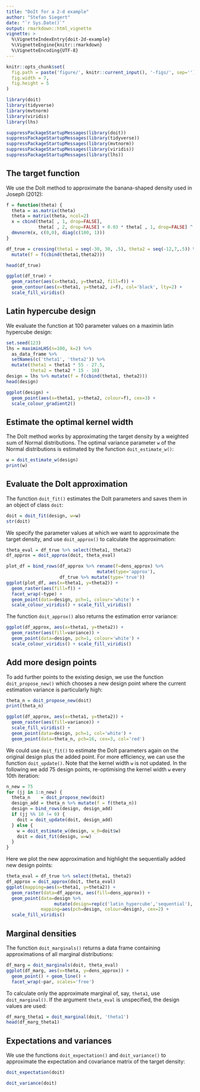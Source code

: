 ```yaml
---
title: "DoIt for a 2-d example"
author: "Stefan Siegert"
date: "`r Sys.Date()`"
output: rmarkdown::html_vignette
vignette: >
  %\VignetteIndexEntry{doit-2d-example}
  %\VignetteEngine{knitr::rmarkdown}
  %\VignetteEncoding{UTF-8}
---
```



```r
knitr::opts_chunk$set(
  fig.path = paste('figure/', knitr::current_input(), '-figs/', sep=''),
  fig.width = 7,
  fig.height = 5
)
```


```r
library(doit)
library(tidyverse)
library(mvtnorm)
library(viridis)
library(lhs)
```
```r
suppressPackageStartupMessages(library(doit))
suppressPackageStartupMessages(library(tidyverse))
suppressPackageStartupMessages(library(mvtnorm))
suppressPackageStartupMessages(library(viridis))
suppressPackageStartupMessages(library(lhs))
```


## The target function


We use the DoIt method to approximate the banana-shaped density used in Joseph
(2012):

```r
f = function(theta) {
  theta = as.matrix(theta)
  theta = matrix(theta, ncol=2) 
  x = cbind(theta[ , 1, drop=FALSE], 
            theta[ , 2, drop=FALSE] + 0.03 * theta[ , 1, drop=FALSE] ^ 2 - 3)
  dmvnorm(x, c(0,0), diag(c(100, 1)))
}

df_true = crossing(theta1 = seq(-30, 30, .5), theta2 = seq(-12,7,.5)) %>%
  mutate(f = f(cbind(theta1,theta2)))

head(df_true)
```

```r
ggplot(df_true) + 
  geom_raster(aes(x=theta1, y=theta2, fill=f)) + 
  geom_contour(aes(x=theta1, y=theta2, z=f), col='black', lty=2) + 
  scale_fill_viridis()
```


## Latin hypercube design

We evaluate the function at 100 parameter values on a maximin latin hypercube
design:

```r
set.seed(123)
lhs = maximinLHS(n=100, k=2) %>% 
  as_data_frame %>% 
  setNames(c('theta1', 'theta2')) %>%
  mutate(theta1 = theta1 * 55 - 27.5, 
         theta2 = theta2 * 15 - 10)
design = lhs %>% mutate(f = f(cbind(theta1, theta2)))
head(design)
```

```r
ggplot(design) + 
  geom_point(aes(x=theta1, y=theta2, colour=f), cex=3) + 
  scale_colour_gradient2()
```



## Estimate the optimal kernel width

The DoIt method works by approximating the target density by a weighted sum of
Normal distributions. The optimal variance parameter `w` of the Normal
distributions is estimated by the function `doit_estimate_w()`:


```r
w = doit_estimate_w(design)
print(w)
```


## Evaluate the DoIt approximation

The function `doit_fit()` estimates the DoIt parameters and saves them in an
object of class `doit`:

```r
doit = doit_fit(design, w=w)
str(doit)
```


We specify the parameter values at which we want to approximate the target
density, and use `doit_approx()` to calculate the approximation:

```r
theta_eval = df_true %>% select(theta1, theta2)
df_approx = doit_approx(doit, theta_eval)
```


```r
plot_df = bind_rows(df_approx %>% rename(f=dens_approx) %>% 
                                  mutate(type='approx'),
                    df_true %>% mutate(type='true'))
ggplot(plot_df, aes(x=theta1, y=theta2)) + 
  geom_raster(aes(fill=f)) + 
  facet_wrap(~type) +
  geom_point(data=design, pch=1, colour='white') + 
  scale_colour_viridis() + scale_fill_viridis()
```


The function `doit_approx()` also returns the estimation error variance:

```r
ggplot(df_approx, aes(x=theta1, y=theta2)) + 
  geom_raster(aes(fill=variance)) + 
  geom_point(data=design, pch=1, colour='white') + 
  scale_colour_viridis() + scale_fill_viridis()
```


## Add more design points

To add further points to the existing design, we use the function
`doit_propose_new()` which chooses a new design point where the current
estimation variance is particularly high:

```r
theta_n = doit_propose_new(doit)
print(theta_n)
```

```r
ggplot(df_approx, aes(x=theta1, y=theta2)) + 
  geom_raster(aes(fill=variance)) + 
  scale_fill_viridis() +
  geom_point(data=design, pch=1, col='white') +
  geom_point(data=theta_n, pch=16, cex=3, col='red')
```



We could use `doit_fit()` to estimate the DoIt parameters again on the original
design plus the added point. For more efficiency, we can use the function
`doit_update()`. Note that the kernel width `w` is not updated. In the
following we add 75 design points, re-optimising the kernel width `w` every
10th iteration: 

```r
n_new = 75
for (jj in 1:n_new) {
  theta_n    = doit_propose_new(doit)
  design_add = theta_n %>% mutate(f = f(theta_n))
  design = bind_rows(design, design_add)
  if (jj %% 10 != 0) {
    doit = doit_update(doit, design_add)
  } else { 
    w = doit_estimate_w(design, w_0=doit$w)
    doit = doit_fit(design, w=w)
  }
}
```


Here we plot the new approximation and highlight the sequentially added new
design points:

```r
theta_eval = df_true %>% select(theta1, theta2)
df_approx = doit_approx(doit, theta_eval)
ggplot(mapping=aes(x=theta1, y=theta2)) +
  geom_raster(data=df_approx, aes(fill=dens_approx)) + 
  geom_point(data=design %>% 
                  mutate(design=rep(c('latin_hypercube','sequential'), c(n()-n_new, n_new))),
             mapping=aes(pch=design, colour=design), cex=2) + 
  scale_fill_viridis()
```


## Marginal densities

The function `doit_marginals()` returns a data frame containing approximations
of all marginal distributions:

```r
df_marg = doit_marginals(doit, theta_eval)
ggplot(df_marg, aes(x=theta, y=dens_approx)) + 
  geom_point() + geom_line() + 
  facet_wrap(~par, scales='free')
```

To calculate only the approximate marginal of, say, `theta1`, use
`doit_marginal()`. If the argument `theta_eval` is unspecified, the design
values are used:

```r
df_marg_theta1 = doit_marginal(doit, 'theta1')
head(df_marg_theta1)
```


## Expectations and variances

We use the functions `doit_expectation()` and `doit_variance()` to approximate
the expectation and covariance matrix of the target density:

```r
doit_expectation(doit)
```

```r
doit_variance(doit)
```


